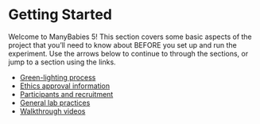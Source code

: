 # Getting Started

Welcome to ManyBabies 5! This section covers some basic aspects of the project that you'll need to know about BEFORE you set up and run the experiment. Use the arrows below to continue to through the sections, or jump to a section using the links.

-   [Green-lighting process](#greenlight)
-   [Ethics approval information](#ethics-approval)
-   [Participants and recruitment](#participants)
-   [General lab practices](#genlab)
-   [Walkthrough videos](#walkthrough)